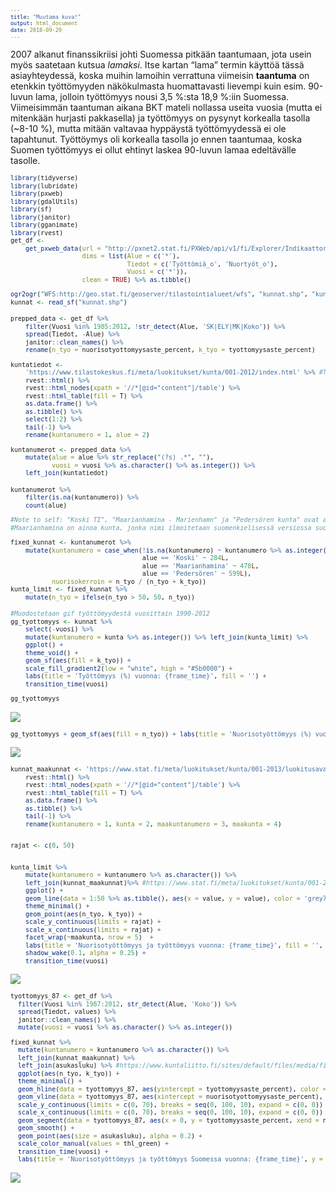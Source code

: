 ```yaml
---
title: "Muutama kuva!"
output: html_document
date: 2018-09-29
---
```


2007 alkanut finanssikriisi johti Suomessa pitkään taantumaan, jota usein myös saatetaan kutsua *lamaksi*. Itse kartan "lama" termin käyttöä tässä asiayhteydessä, koska muihin lamoihin verrattuna viimeisin **taantuma** on etenkkin työttömyyden näkökulmasta huomattavasti lievempi kuin esim. 90-luvun lama, jolloin työttömyys nousi 3,5 %:sta 18,9 %:iin Suomessa. Viimeisimmän taantuman aikana BKT mateli nollassa useita vuosia (mutta ei mitenkään hurjasti pakkasella) ja työttömyys on pysynyt korkealla tasolla (~8-10 %), mutta mitään valtavaa hyppäystä työttömyydessä ei ole tapahtunut. Työttöymys oli korkealla tasolla jo ennen taantumaa, koska Suomen työttömyys ei ollut ehtinyt laskea 90-luvun lamaa edeltävälle tasolle. 



<style type="text/css">
body, td {
   font-size: 14px;
}
code.r{
  font-size: 10px;
}
pre {
  font-size: 10px
}
</style>
```r
library(tidyverse)
library(lubridate)
library(pxweb)
library(gdalUtils)
library(sf)
library(janitor)
library(gganimate)
library(rvest)
get_df <- 
    get_pxweb_data(url = "http://pxnet2.stat.fi/PXWeb/api/v1/fi/Explorer/Indikaattorit/alueindikaattorit.px",
                   dims = list(Alue = c('*'),
                               Tiedot = c('Työttömiä_o', 'Nuortyöt_o'),
                               Vuosi = c('*')),
                   clean = TRUE) %>% as.tibble()

ogr2ogr("WFS:http://geo.stat.fi/geoserver/tilastointialueet/wfs", "kunnat.shp", "kunta1000k_2013")
kunnat <- read_sf("kunnat.shp")
```

```r
prepped_data <- get_df %>% 
    filter(Vuosi %in% 1985:2012, !str_detect(Alue, 'SK|ELY|MK|Koko')) %>%
    spread(Tiedot, -Alue) %>% 
    janitor::clean_names() %>% 
    rename(n_tyo = nuorisotyottomyysaste_percent, k_tyo = tyottomyysaste_percent) 

kuntatiedot <- 
    'https://www.tilastokeskus.fi/meta/luokitukset/kunta/001-2012/index.html' %>% #Tämän voisi kopioida suoraa triblenä, mutta scrapetaan uudelleenajettavuuden vuoksi
    rvest::html() %>% 
    rvest::html_nodes(xpath = '//*[@id="content"]/table') %>% 
    rvest::html_table(fill = T) %>% 
    as.data.frame() %>% 
    as.tibble() %>% 
    select(1:2) %>% 
    tail(-1) %>% 
    rename(kuntanumero = 1, alue = 2)

kuntanumerot <- prepped_data %>% 
    mutate(alue = alue %>% str_replace("(?s) .*", ""),
           vuosi = vuosi %>% as.character() %>% as.integer()) %>% 
    left_join(kuntatiedot)
```

```r
kuntanumerot %>% 
    filter(is.na(kuntanumero)) %>% 
    count(alue)

#Note to self: "Koski TI", "Maarianhamina - Marienhamn" ja "Pedersören kunta" ovat ainoat kunnat, joiden nimessä on välilyönti
#Maarianhamina on ainoa kunta, jonka nimi ilmoitetaan suomenkielisessä versiossa suomeksi ja ruotsiksi

fixed_kunnat <- kuntanumerot %>% 
    mutate(kuntanumero = case_when(!is.na(kuntanumero) ~ kuntanumero %>% as.integer(), 
                                   alue == 'Koski' ~ 284L,
                                   alue == 'Maarianhamina' ~ 478L,
                                   alue == 'Pedersören' ~ 599L),
           nuorisokerroin = n_tyo / (n_tyo + k_tyo)) 
kunta_limit <- fixed_kunnat %>% 
    mutate(n_tyo = ifelse(n_tyo > 50, 50, n_tyo))
```

```r
#Muodostetaan gif työttömyydestä vuosittain 1990-2012
gg_tyottomyys <- kunnat %>% 
    select(-vuosi) %>% 
    mutate(kuntanumero = kunta %>% as.integer()) %>% left_join(kunta_limit) %>% 
    ggplot() + 
    theme_void() +
    geom_sf(aes(fill = k_tyo)) + 
    scale_fill_gradient2(low = "white", high = "#5b0000") +
    labs(title = 'Työttömyys (%) vuonna: {frame_time}', fill = '') +
    transition_time(vuosi)

gg_tyottomyys
```
![](https://mkeskisa.netlify.com/img/kuva2.gif)
```r
gg_tyottomyys + geom_sf(aes(fill = n_tyo)) + labs(title = 'Nuorisotyöttömyys (%) vuonna: {frame_time}', fill = '')
```
![](https://mkeskisa.netlify.com/img/kuva1.gif)
```r
kunnat_maakunnat <- 'https://www.stat.fi/meta/luokitukset/kunta/001-2013/luokitusavain_maakunta.html' %>% 
    rvest::html() %>% 
    rvest::html_nodes(xpath = '//*[@id="content"]/table') %>% 
    rvest::html_table(fill = T) %>% 
    as.data.frame() %>% 
    as.tibble() %>% 
    tail(-1) %>% 
    rename(kuntanumero = 1, kunta = 2, maakuntanumero = 3, maakunta = 4)


rajat <- c(0, 50)


kunta_limit %>% 
    mutate(kuntanumero = kuntanumero %>% as.character()) %>% 
    left_join(kunnat_maakunnat)%>% #https://www.stat.fi/meta/luokitukset/kunta/001-2013/luokitusavain_maakunta.html
    ggplot() +
    geom_line(data = 1:50 %>% as.tibble(), aes(x = value, y = value), color = 'grey70') +
    theme_minimal() +
    geom_point(aes(n_tyo, k_tyo)) +
    scale_y_continuous(limits = rajat) +
    scale_x_continuous(limits = rajat) +
    facet_wrap(~maakunta, nrow = 5)  +
    labs(title = 'Nuorisotyöttömyys ja työttömyys vuonna: {frame_time}', fill = '', y = 'Työttömyysaste (%)', x = 'Nuorisotyöttömyysaste (%)') +
    shadow_wake(0.1, alpha = 0.25) +
    transition_time(vuosi)
```
![](https://mkeskisa.netlify.com/img/kuva3.gif)
```r
tyottomyys_87 <- get_df %>% 
  filter(Vuosi %in% 1987:2012, str_detect(Alue, 'Koko')) %>% 
  spread(Tiedot, values) %>% 
  janitor::clean_names() %>% 
  mutate(vuosi = vuosi %>% as.character() %>% as.integer())

fixed_kunnat %>% 
  mutate(kuntanumero = kuntanumero %>% as.character()) %>% 
  left_join(kunnat_maakunnat) %>% 
  left_join(asukasluku) %>% #https://www.kuntaliitto.fi/sites/default/files/media/file/Kuntajaot%20ja%20asukasluvut%202000-2017_5.xls
  ggplot(aes(n_tyo, k_tyo)) +
  theme_minimal() +
  geom_hline(data = tyottomyys_87, aes(yintercept = tyottomyysaste_percent), color = 'grey70', lty = 'dashed') + 
  geom_vline(data = tyottomyys_87, aes(xintercept = nuorisotyottomyysaste_percent), color = 'grey70', lty = 'dashed') +
  scale_y_continuous(limits = c(0, 70), breaks = seq(0, 100, 10), expand = c(0, 0)) +
  scale_x_continuous(limits = c(0, 70), breaks = seq(0, 100, 10), expand = c(0, 0)) +
  geom_segment(data = tyottomyys_87, aes(x = 0, y = tyottomyysaste_percent, xend = nuorisotyottomyysaste_percent, yend = 0), size = 1, color = 'grey70') +
  geom_smooth() + 
  geom_point(aes(size = asukasluku), alpha = 0.2) + 
  scale_color_manual(values = thl_green) +
  transition_time(vuosi) +
  labs(title = 'Nuorisotyöttömyys ja työttömyys Suomessa vuonna: {frame_time}', y = 'Työttömyysaste (%)', x = 'Nuorisotyöttömyysaste (%)', size = 'Asukasluku')

```
![](https://mkeskisa.netlify.com/img/kuva4.gif)